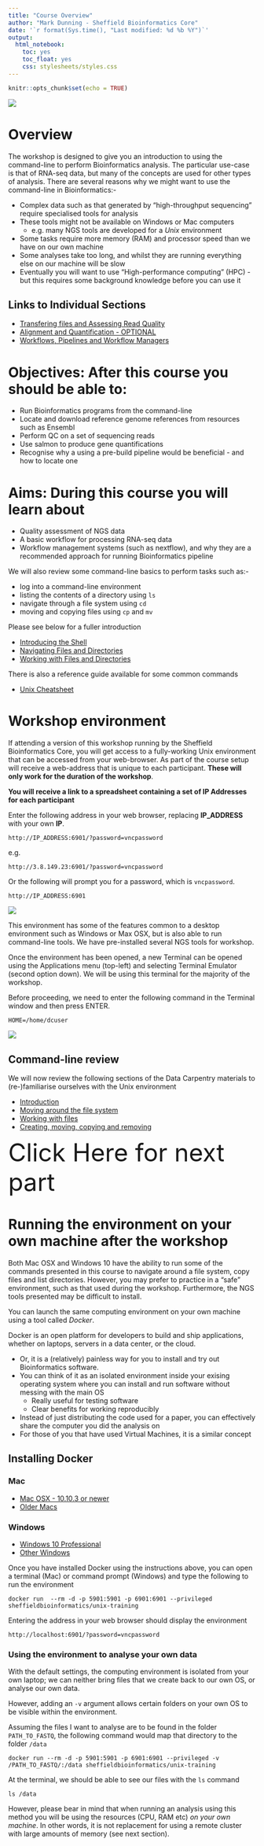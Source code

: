 ```yaml
---
title: "Course Overview"
author: "Mark Dunning - Sheffield Bioinformatics Core"
date: '`r format(Sys.time(), "Last modified: %d %b %Y")`'
output:
  html_notebook:
    toc: yes
    toc_float: yes
    css: stylesheets/styles.css
---
```


```r
knitr::opts_chunk$set(echo = TRUE)
```

![](images/logo-sm.png)

# Overview

The workshop is designed to give you an introduction to using the command-line to perform Bioinformatics analysis. The particular use-case is that of RNA-seq data, but many of the concepts are used for other types of analysis. There are several reasons why we might want to use the command-line in Bioinformatics:-


- Complex data such as that generated by “high-throughput sequencing” require specialised tools for analysis
- These tools might not be available on Windows or Mac computers
  + e.g. many NGS tools are developed for a *Unix* environment
- Some tasks require more memory (RAM) and processor speed than we have on our own machine
- Some analyses take too long, and whilst they are running everything else on our machine will be slow 
- Eventually you will want to use “High-performance computing” (HPC) - but this requires some background knowledge before you can use it

## Links to Individual Sections

- [Transfering files and Assessing Read Quality](part01.nb.html)
- [Alignment and Quantification - OPTIONAL](part02.nb.html)
- [Workflows, Pipelines and Workflow Managers](part03.nb.html)




# Objectives: After this course you should be able to:

- Run Bioinformatics programs from the command-line
- Locate and download reference genome references from resources such as Ensembl
- Perform QC on a set of sequencing reads
- Use salmon to produce gene quantifications
- Recognise why a using a pre-build pipeline would be beneficial - and how to locate one

# Aims: During this course you will learn about

- Quality assessment of NGS data
- A basic workflow for processing RNA-seq data
- Workflow management systems (such as nextflow), and why they are a recommended approach for running Bioinformatics pipeline


We will also review some command-line basics to perform tasks such as:-

- log into a command-line environment
- listing the contents of a directory using `ls`
- navigate through a file system using `cd`
- moving and copying files using `cp` and `mv`

Please see below for a fuller introduction

- [Introducing the Shell](https://datacarpentry.org/shell-genomics/01-introduction)
- [Navigating Files and Directories](https://datacarpentry.org/shell-genomics/02-the-filesystem.html)
- [Working with Files and Directories](https://datacarpentry.org/shell-genomics/03-working-with-files.html)

There is also a reference guide available for some common commands

- [Unix Cheatsheet](https://upload.wikimedia.org/wikipedia/commons/7/79/Unix_command_cheatsheet.pdf)


# Workshop environment

If attending a version of this workshop running by the Sheffield Bioinformatics Core, you will get access to a fully-working Unix environment that can be accessed from your web-browser. As part of the course setup will receive a web-address that is unique to each participant. **These will only work for the duration of the workshop**. 

**You will receive a link to a spreadsheet containing a set of IP Addresses for each participant**

Enter the following address in your web browser, replacing **IP_ADDRESS** with your own **IP**.

```
http://IP_ADDRESS:6901/?password=vncpassword
```

e.g. 

```
http://3.8.149.23:6901/?password=vncpassword
```


Or the following will prompt you for a password, which is `vncpassword`.

```
http://IP_ADDRESS:6901
```

![](images/vnc_desktop.PNG)

This environment has some of the features common to a desktop environment such as Windows or Max OSX, but is also able to run command-line tools. We have pre-installed several NGS tools for workshop.

Once the environment has been opened, a new Terminal can be opened using the Applications menu (top-left) and selecting Terminal Emulator (second option down). We will be using this terminal for the majority of the workshop.

Before proceeding, we need to enter the following command in the Terminal window and then press ENTER.

```
HOME=/home/dcuser
```

![](images/set_home.png)


## Command-line review

We will now review the following sections of the Data Carpentry materials to (re-)familiarise ourselves with the Unix environment

- [Introduction](https://datacarpentry.org/shell-genomics/01-introduction.html#navigating-your-file-system)
- [Moving around the file system](https://datacarpentry.org/shell-genomics/02-the-filesystem.html#moving-around-the-file-system)
- [Working with files](https://datacarpentry.org/shell-genomics/03-working-with-files.html#working-with-files)
- [Creating, moving, copying and removing](https://datacarpentry.org/shell-genomics/03-working-with-files.html#creating-moving-copying-and-removing)

<a href="part01.nb.html" style="font-size: 50px; text-decoration: none">Click Here for next part</a>


# Running the environment on your own machine after the workshop

Both Mac OSX and Windows 10 have the ability to run some of the commands presented in this course to navigate around a file system, copy files and list directories. However, you may prefer to practice in a "safe" environment, such as that used during the workshop. Furthermore, the NGS tools presented may be difficult to install. 

You can launch the same computing environment on your own machine using a tool called *Docker*.

Docker is an open platform for developers to build and ship applications, whether on laptops, servers in a data center, or the cloud.

- Or, it is a (relatively) painless way for you to install and try out Bioinformatics software.
- You can think of it as an isolated environment inside your exising operating system where you can install and run software without messing with the main OS
    + Really useful for testing software
    + Clear benefits for working reproducibly
- Instead of just distributing the code used for a paper, you can effectively share the computer you did the analysis on
- For those of you that have used Virtual Machines, it is a similar concept


## Installing Docker


### Mac

- [Mac OSX - 10.10.3 or newer](https://www.docker.com/docker-mac)
- [Older Macs](https://download.docker.com/mac/stable/DockerToolbox.pkg)

### Windows

- [Windows 10 Professional](https://www.docker.com/docker-windows)
- [Other Windows](https://download.docker.com/win/stable/DockerToolbox.exe)

Once you have installed Docker using the instructions above, you can open a terminal (Mac) or command prompt (Windows) and type the following to run the environment

```
docker run  --rm -d -p 5901:5901 -p 6901:6901 --privileged sheffieldbioinformatics/unix-training
```

Entering the address in your web browser should display the environment

```
http://localhost:6901/?password=vncpassword
```




### Using the environment to analyse your own data

With the default settings, the computing environment is isolated from your own laptop; we can neither bring files that we create back to our own OS, or analyse our own data.

However, adding an `-v` argument allows certain folders on your own OS to be visible within the environment. 

Assuming the files I want to analyse are to be found in the folder `PATH_TO_FASTQ`, the following command would map that directory to the folder `/data`

```
docker run --rm -d -p 5901:5901 -p 6901:6901 --privileged -v /PATH_TO_FASTQ/:/data sheffieldbioinformatics/unix-training

```


At the terminal, we should be able to see our files with the `ls` command

```
ls /data
```

However, please bear in mind that when running an analysis using this method you will be using the resources (CPU, RAM etc) *on your own machine*. In other words, it is not replacement for using a remote cluster with large amounts of memory (see next section).

